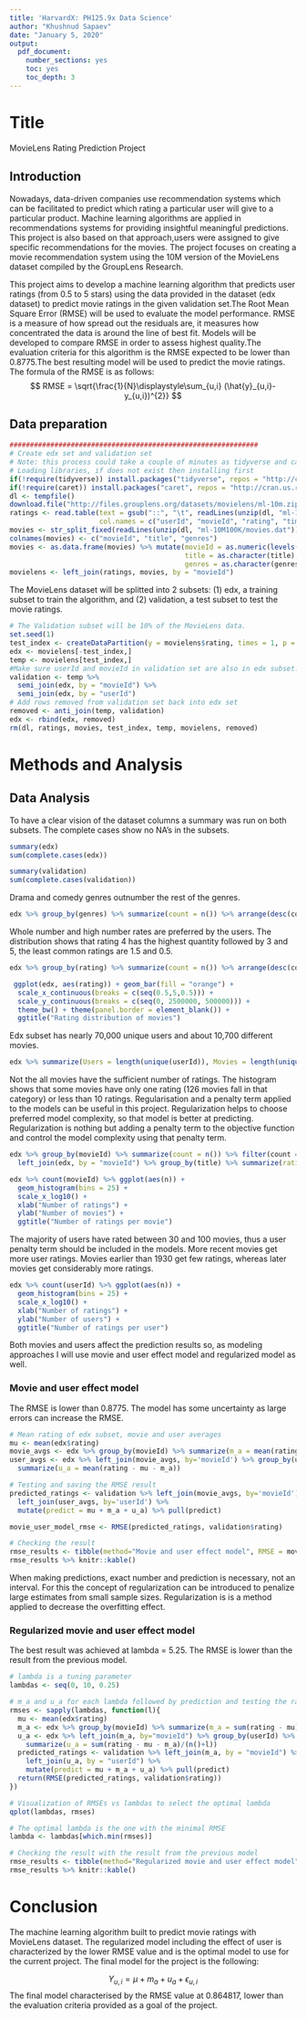 ---
title: 'HarvardX: PH125.9x Data Science'
author: "Khushnud Sapaev"
date: "January 5, 2020"
output:
  pdf_document:
    number_sections: yes
    toc: yes
    toc_depth: 3
---
# Title
MovieLens Rating Prediction Project


## Introduction

Nowadays, data-driven companies use recommendation systems which can be facilitated to predict which rating a particular user will give to a particular product. Machine learning algorithms are applied in recommendations systems for providing insightful meaningful predictions. This project is also based on that approach,users were assigned to give specific recommendations for the movies. The project focuses on creating a movie recommendation system using the 10M version of the MovieLens dataset compiled by the GroupLens Research.   

This project aims to develop a machine learning algorithm that predicts user ratings (from 0.5 to 5 stars) using the data provided in the dataset  (edx dataset) to predict movie ratings in the given validation set.The Root Mean Square Error (RMSE) will be used to evaluate the model performance. RMSE is a measure of how spread out the residuals are, it measures how concentrated the data is around the line of best fit. Models will be developed to compare RMSE in order to assess highest quality.The evaluation criteria for this algorithm is the RMSE expected to be lower than 0.8775.The best resulting model will be used to predict the movie ratings.
The formula of the RMSE is as follows:
$$ RMSE = \sqrt{\frac{1}{N}\displaystyle\sum_{u,i} (\hat{y}_{u,i}-y_{u,i})^{2}} $$


## Data preparation

```{r, echo = TRUE, message = FALSE, warning = FALSE, eval = TRUE}
#############################################################
# Create edx set and validation set
# Note: this process could take a couple of minutes as tidyverse and caret packages to be installed and files to be downloaded
# Loading libraries, if does not exist then installing first
if(!require(tidyverse)) install.packages("tidyverse", repos = "http://cran.us.r-project.org")
if(!require(caret)) install.packages("caret", repos = "http://cran.us.r-project.org")
dl <- tempfile()
download.file("http://files.grouplens.org/datasets/movielens/ml-10m.zip", dl)
ratings <- read.table(text = gsub("::", "\t", readLines(unzip(dl, "ml-10M100K/ratings.dat"))),
                      col.names = c("userId", "movieId", "rating", "timestamp"))
movies <- str_split_fixed(readLines(unzip(dl, "ml-10M100K/movies.dat")), "\\::", 3)
colnames(movies) <- c("movieId", "title", "genres")
movies <- as.data.frame(movies) %>% mutate(movieId = as.numeric(levels(movieId))[movieId],
                                           title = as.character(title),
                                           genres = as.character(genres))
movielens <- left_join(ratings, movies, by = "movieId")
```

The MovieLens dataset will be splitted into 2 subsets: (1) edx, a training subset to train the algorithm, and (2) validation, a test subset to test the movie ratings.  

```{r, echo = TRUE, message = FALSE, warning = FALSE, eval = TRUE}
# The Validation subset will be 10% of the MovieLens data.
set.seed(1)
test_index <- createDataPartition(y = movielens$rating, times = 1, p = 0.1, list = FALSE)
edx <- movielens[-test_index,]
temp <- movielens[test_index,]
#Make sure userId and movieId in validation set are also in edx subset:
validation <- temp %>%
  semi_join(edx, by = "movieId") %>%
  semi_join(edx, by = "userId")
# Add rows removed from validation set back into edx set
removed <- anti_join(temp, validation)
edx <- rbind(edx, removed)
rm(dl, ratings, movies, test_index, temp, movielens, removed)
```

\pagebreak


# Methods and Analysis


## Data Analysis

To have a clear vision of the dataset columns a summary was run on both subsets. The complete cases show no NA's in the subsets.

```{r summary, echo = FALSE}
summary(edx)
sum(complete.cases(edx))

summary(validation)
sum(complete.cases(validation))
```

Drama and comedy genres outnumber the rest of the genres.
```{r genres}
edx %>% group_by(genres) %>% summarize(count = n()) %>% arrange(desc(count))
```

Whole number and high number rates are preferred by the users. The distribution shows that rating 4 has the highest quantity followed by 3 and 5, the least common ratings are 1.5 and 0.5.
```{r rating}
edx %>% group_by(rating) %>% summarize(count = n()) %>% arrange(desc(count))
```
```{r rating_distribution, echo = FALSE}
 ggplot(edx, aes(rating)) + geom_bar(fill = "orange") +
  scale_x_continuous(breaks = c(seq(0.5,5,0.5))) +
  scale_y_continuous(breaks = c(seq(0, 2500000, 500000))) +
  theme_bw() + theme(panel.border = element_blank()) +
  ggtitle("Rating distribution of movies")
```

Edx subset has nearly 70,000 unique users and about 10,700 different movies.
```{r users_movies}
edx %>% summarize(Users = length(unique(userId)), Movies = length(unique(movieId)))
```


Not the all movies have the sufficient number of ratings. The histogram shows that some movies have only one rating (126 movies fall in that category) or less than 10 ratings. Regularisation and a penalty term applied to the models can be useful in this project. Regularization helps to choose preferred model complexity, so that model is better at predicting. Regularization is nothing but adding a penalty term to the objective function and control the model complexity using that penalty term.
``` {r per_movie_ratings, echo = FALSE, include = FALSE}
edx %>% group_by(movieId) %>% summarize(count = n()) %>% filter(count == 1) %>%
  left_join(edx, by = "movieId") %>% group_by(title) %>% summarize(rating = rating, count = count)
```

```{r per_movie_rating, echo = FALSE, fig.height=5, fig.width=8}
edx %>% count(movieId) %>% ggplot(aes(n)) +
  geom_histogram(bins = 25) +
  scale_x_log10() +
  xlab("Number of ratings") +
  ylab("Number of movies") +
  ggtitle("Number of ratings per movie")
```

The majority of users have rated between 30 and 100 movies, thus a user penalty term should be included in the models. More recent movies get more user ratings. Movies earlier than 1930 get few ratings, whereas later movies get considerably more ratings.

```{r per_user_rating, echo = FALSE, fig.height=5, fig.width=8}
edx %>% count(userId) %>% ggplot(aes(n)) +
  geom_histogram(bins = 25) +
  scale_x_log10() +
  xlab("Number of ratings") +
  ylab("Number of users") +
  ggtitle("Number of ratings per user")
```

Both movies and users affect the prediction results so, as modeling approaches I will use movie and user effect model and regularized model as well.

### Movie and user effect model

The RMSE is lower than 0.8775. The model has some uncertainty as large errors can increase the RMSE.
```{r, echo = TRUE}
# Mean rating of edx subset, movie and user averages
mu <- mean(edx$rating)
movie_avgs <- edx %>% group_by(movieId) %>% summarize(m_a = mean(rating - mu))
user_avgs <- edx %>% left_join(movie_avgs, by='movieId') %>% group_by(userId) %>%
  summarize(u_a = mean(rating - mu - m_a))

# Testing and saving the RMSE result 
predicted_ratings <- validation %>% left_join(movie_avgs, by='movieId') %>%
  left_join(user_avgs, by='userId') %>%
  mutate(predict = mu + m_a + u_a) %>% pull(predict)

movie_user_model_rmse <- RMSE(predicted_ratings, validation$rating)

# Checking the result
rmse_results <- tibble(method="Movie and user effect model", RMSE = movie_user_model_rmse)
rmse_results %>% knitr::kable()
```

When making predictions, exact number and prediction is necessary, not an interval. For this the concept of regularization can be introduced to penalize large estimates from small sample sizes. Regularization is is a method applied to decrease the overfitting effect.

### Regularized movie and user effect model

The best result was achieved at lambda = 5.25. The RMSE is lower than the result from the previous model.
```{r, echo = TRUE}
# lambda is a tuning parameter
lambdas <- seq(0, 10, 0.25)

# m_a and u_a for each lambda followed by prediction and testing the rating
rmses <- sapply(lambdas, function(l){
  mu <- mean(edx$rating)
  m_a <- edx %>% group_by(movieId) %>% summarize(m_a = sum(rating - mu)/(n()+l))
  u_a <- edx %>% left_join(m_a, by="movieId") %>% group_by(userId) %>%
    summarize(u_a = sum(rating - mu - m_a)/(n()+l))
  predicted_ratings <- validation %>% left_join(m_a, by = "movieId") %>%
    left_join(u_a, by = "userId") %>%
    mutate(predict = mu + m_a + u_a) %>% pull(predict)
  return(RMSE(predicted_ratings, validation$rating))
})

# Visualization of RMSEs vs lambdas to select the optimal lambda                                                             
qplot(lambdas, rmses)  

# The optimal lambda is the one with the minimal RMSE                                                          
lambda <- lambdas[which.min(rmses)]

# Checking the result with the result from the previous model  
rmse_results <- tibble(method="Regularized movie and user effect model", RMSE = min(rmses))
rmse_results %>% knitr::kable()                    
```


# Conclusion

The machine learning algorithm built to predict movie ratings with MovieLens dataset. The regularized model including the effect of user is characterized by the lower RMSE value and is the optimal model to use for the current project. The final model for the project is the following:

$$Y_{u, i} = \mu + m_{a} + u_{a} + \epsilon_{u, i}$$
The final model characterised by the RMSE value at 0.864817, lower than the evaluation criteria provided as a goal of the project.

